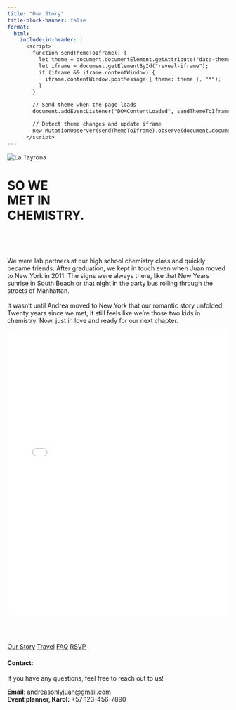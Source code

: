 ```yaml
---
title: "Our Story"
title-block-banner: false
format: 
  html:
    include-in-header: |
      <script>
        function sendThemeToIframe() {
          let theme = document.documentElement.getAttribute("data-theme");
          let iframe = document.getElementById("reveal-iframe");
          if (iframe && iframe.contentWindow) {
            iframe.contentWindow.postMessage({ theme: theme }, "*");
          }
        }

        // Send theme when the page loads
        document.addEventListener("DOMContentLoaded", sendThemeToIframe);

        // Detect theme changes and update iframe
        new MutationObserver(sendThemeToIframe).observe(document.documentElement, { attributes: true, attributeFilter: ["data-theme"] });
      </script>
---
```


![](images/hands.jpg "La Tayrona"){#home .full-width-image}

# SO WE <BR>MET IN <BR>CHEMISTRY.{.splash-title}

#

<div class="bleed-section bg-party text-center">

::: columns

::: {.column width="60%"}

#

<div class="story">

We were lab partners at our high school chemistry class and quickly became friends. After graduation, we kept in touch even when Juan moved to New York in 2011. The signs were always there, like that New Years sunrise in South Beach or that night in the party bus rolling through the streets of Manhattan.
<br><br>
It wasn’t until Andrea moved to New York that our romantic story unfolded. Twenty years since we met, it still feels like we’re those two kids in chemistry. Now, just in love and ready for our next chapter.  


</div>


:::
 
:::


::: columns

::: {.column width="50%"}


<iframe id="reveal-iframe" 
        src="revel1.html" 
        width="100%" 
        height="650px" 
        style="border: none; background: transparent;" 
        allowtransparency="true">
</iframe>


:::

::: 



 
</div>


:::{.text-center}
<br>
<br>

[Our Story](story.html){.theme-button} 
<!-- [Schedule](story.html){.theme-button}  -->
[Travel](story.html){.theme-button}
[FAQ](faq.html){.theme-button}
[RSVP](https://pp.events/aaNmELQb){.theme-button target="_blank"} 


#### Contact:

If you have any questions, feel free to reach out to us!

**Email**: [andreasonlyjuan@gmail.com](mailto:andreasonlyjuan@gmail.com) <BR>
**Event planner, Karol:** +57 123-456-7890

:::



